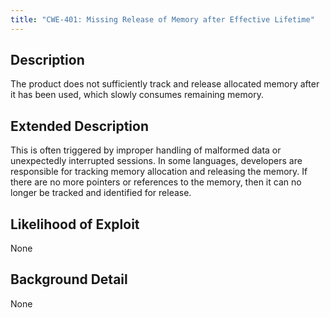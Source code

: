 ```yaml
---
title: "CWE-401: Missing Release of Memory after Effective Lifetime"
---
```


## Description
The product does not sufficiently track and release allocated memory after it has been used, which slowly consumes remaining memory.

## Extended Description
This is often triggered by improper handling of malformed data or unexpectedly interrupted sessions.  In some languages, developers are responsible for tracking memory allocation and releasing the memory.  If there are no more pointers or references to the memory, then it can no longer be tracked and identified for release.

## Likelihood of Exploit
None

## Background Detail
None
        
